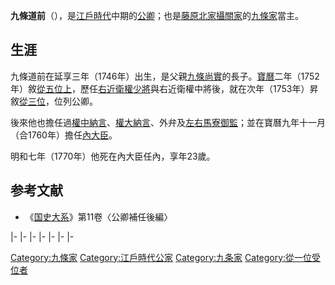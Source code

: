 {{東亞男性歷史人物
|名稱 = 九條道前
|出生日期 = [[延享|延享]]三年六月十三（1746年7月30日）
|逝世日期 = [[明和_(年號)|明和]]七年閏六月初五（{{death date and age|1770|7|27|1746|7|30}}）
|法號 = 盛光院
|身份 = [[從一位|從一位]][[內大臣|內大臣]]
|主君 = [[櫻町天皇|櫻町天皇]]→[[桃園天皇|桃園天皇]]→[[後櫻町天皇|後櫻町天皇]]→[[後桃園天皇|後桃園天皇]]
|父親 = [[九條尚實|九條尚實]]
|正室 = 德川讓子
|正室之父 = [[德川宗勝|德川宗勝]]
|子 = {{link-ja|九條輔家|九条輔家}}
}}

{{japanese|japanese=九条 道前|kana=くじょう みちさき|romaji=Kujō Michisaki|kyujitai=九條 道前}}
'''九條道前'''（{{bd|1746年|7月30日|1770年|7月27日}}），是[[江戶時代|江戶時代]]中期的[[公卿|公卿]]；也是[[藤原北家|藤原北家]][[攝家|攝關家]]的[[九條家|九條家]]當主。

==生涯==
九條道前在延享三年（1746年）出生，是父親[[九條尚實|九條尚實]]的長子。[[寶曆_(日本)|寶曆]]二年（1752年）敘[[從五位|從五位上]]，歷任[[近衛府|右近衛權少將]]與右近衛權中將後，就在次年（1753年）昇敘[[從三位|從三位]]，位列公卿。

後來他也擔任過[[中納言|權中納言]]、[[大納言|權大納言]]、{{link-ja|踏歌節會|踏歌節会}}外弁及[[馬寮|左右馬寮御監]]；並在寶曆九年十一月（合1760年）擔任[[內大臣|內大臣]]。

明和七年（1770年）他死在內大臣任內，享年23歲。

==参考文献==
*《[[国史大系|国史大系]]》第11卷〈公卿補任後編〉

{{start box|width=auto}}
{{s-pre}}
|-
{{s-before|[[九條尚實|九條尚實]]}}
{{s-title|[[九條家|九條家]]當主|1753年2月24日－1770年7月27日}}
{{s-after|{{link-ja|九條輔家|九条輔家}}}}
|-
{{s-off}}
|-
{{s-before|[[鷹司輔平|鷹司輔平]]}}
{{s-title|[[內大臣|內大臣]]|1760年1月13日－1770年7月27日}}
{{s-after|[[三條季晴|三條季晴]]}}
|-
{{s-mil}}
|-
{{s-before|[[西園寺公晃|西園寺公晃]]}}
{{s-title|{{link-ja|近衛大將|近衛大将|右大將}}|1756年2月7日－1763年10月31日}}
{{s-after|{{link-ja|二條重良|二条重良}}}}
|-
|-
{{s-before|鷹司輔平}}
{{s-title|{{link-ja|近衛大將|近衛大将|左大將}}|1763年10月31日－1769年2月15日}}
{{s-after|[[一條輝良|一條輝良]]}}
{{end box}}

[[Category:九條家|Category:九條家]]
[[Category:江戶時代公家|Category:江戶時代公家]]
[[Category:九条家|Category:九条家]]
[[Category:從一位受位者|Category:從一位受位者]]